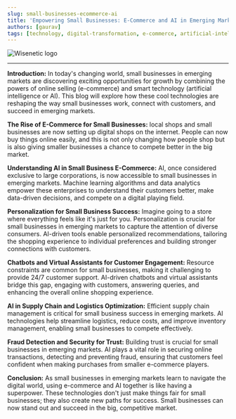 ```yaml
---
slug: small-businesses-ecommerce-ai
title: 'Empowering Small Businesses: E-Commerce and AI in Emerging Markets'
authors: [gaurav]
tags: [technology, digital-transformation, e-commerce, artificial-intelligence]
---
```


![Wisenetic logo](./e-com.png)

---

**Introduction:** In today's changing world, small businesses in emerging markets are discovering exciting opportunities for growth by combining the powers of online selling (e-commerce) and smart technology (artificial intelligence or AI). This blog will explore how these cool technologies are reshaping the way small businesses work, connect with customers, and succeed in emerging markets.

**The Rise of E-Commerce for Small Businesses:** local shops and small businesses are now setting up digital shops on the internet. People can now buy things online easily, and this is not only changing how people shop but is also giving smaller businesses a chance to compete better in the big market.

**Understanding AI in Small Business E-Commerce:** AI, once considered exclusive to large corporations, is now accessible to small businesses in emerging markets. Machine learning algorithms and data analytics empower these enterprises to understand their customers better, make data-driven decisions, and compete on a digital playing field.

**Personalization for Small Business Success:** Imagine going to a store where everything feels like it's just for you. Personalization is crucial for small businesses in emerging markets to capture the attention of diverse consumers. AI-driven tools enable personalized recommendations, tailoring the shopping experience to individual preferences and building stronger connections with customers.

**Chatbots and Virtual Assistants for Customer Engagement:** Resource constraints are common for small businesses, making it challenging to provide 24/7 customer support. AI-driven chatbots and virtual assistants bridge this gap, engaging with customers, answering queries, and enhancing the overall online shopping experience.

**AI in Supply Chain and Logistics Optimization:** Efficient supply chain management is critical for small business success in emerging markets. AI technologies help streamline logistics, reduce costs, and improve inventory management, enabling small businesses to compete effectively.

**Fraud Detection and Security for Trust:** Building trust is crucial for small businesses in emerging markets. AI plays a vital role in securing online transactions, detecting and preventing fraud, ensuring that customers feel confident when making purchases from smaller e-commerce players.

**Conclusion:** As small businesses in emerging markets learn to navigate the digital world, using e-commerce and AI together is like having a superpower. These technologies don't just make things fair for small businesses; they also create new paths for success. Small businesses can now stand out and succeed in the big, competitive market.
